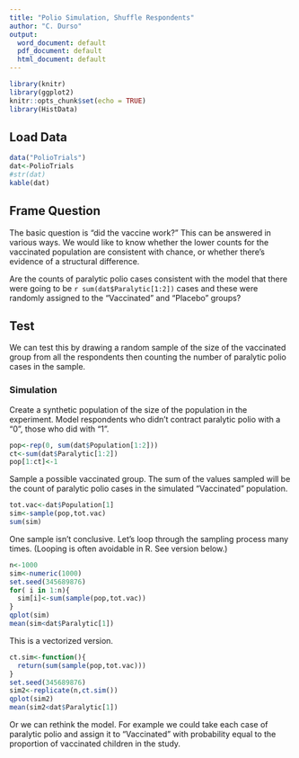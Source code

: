 ```yaml
---
title: "Polio Simulation, Shuffle Respondents"
author: "C. Durso"
output:
  word_document: default
  pdf_document: default
  html_document: default
---
```


```r
library(knitr)
library(ggplot2)
knitr::opts_chunk$set(echo = TRUE)
library(HistData)
```

## Load Data

```r
data("PolioTrials")
dat<-PolioTrials
#str(dat)
kable(dat)
```

## Frame Question

The basic question is "did the vaccine work?" This can be answered in various ways. We would like to know whether the lower counts for the vaccinated population are consistent with chance, or whether there's evidence of a structural difference.

Are the counts of paralytic polio cases consistent with the model that there were going to be `r sum(dat$Paralytic[1:2])` cases and these were randomly assigned to the "Vaccinated" and "Placebo" groups?



## Test

We can test this by drawing a random sample of the size of the vaccinated group from all the respondents then counting the number of paralytic polio cases in the sample.

### Simulation

Create a synthetic population of the size of the population in the experiment. Model respondents who didn't contract paralytic polio with a "0", those who did with "1".

```r
pop<-rep(0, sum(dat$Population[1:2]))
ct<-sum(dat$Paralytic[1:2])
pop[1:ct]<-1
```

Sample a possible vaccinated group. The sum of the values sampled will be the count of paralytic polio cases in the simulated "Vaccinated" population.  

```r
tot.vac<-dat$Population[1]
sim<-sample(pop,tot.vac)
sum(sim)

```

One sample isn't conclusive. Let's loop through the sampling process many times. (Looping is often avoidable in R. See version below.)

```r
n<-1000
sim<-numeric(1000)
set.seed(345689876)
for( i in 1:n){
  sim[i]<-sum(sample(pop,tot.vac))
}
qplot(sim)
mean(sim<dat$Paralytic[1])
```

This is a vectorized version.

```r
ct.sim<-function(){
  return(sum(sample(pop,tot.vac)))
}
set.seed(345689876)
sim2<-replicate(n,ct.sim())
qplot(sim2)
mean(sim2<dat$Paralytic[1])

```

Or we can rethink the model. For example we could take each case of paralytic polio and assign it to "Vaccinated" with probability equal to the proportion of vaccinated children in the study.











